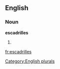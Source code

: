 
==English==

===Noun===
'''escadrilles'''

# {{plural of|[[escadrille]]}}

[[Category:English plurals]]

[[fr:escadrilles]]